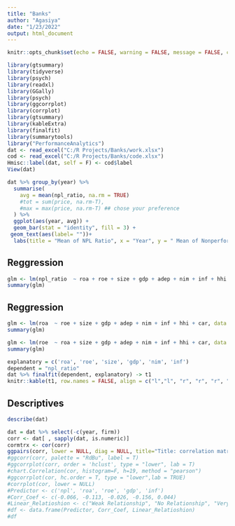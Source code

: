 ---
title: "Banks"
author: "Agasiya"
date: "1/23/2022"
output: html_document
---

```{r setup, include=FALSE}
knitr::opts_chunk$set(echo = FALSE, warning = FALSE, message = FALSE, comment = NA)
```

```{r}
library(gtsummary)
library(tidyverse)
library(psych)
library(readxl)
library(GGally)
library(psych)
library(ggcorrplot)
library(corrplot)
library(gtsummary)
library(kableExtra)
library(finalfit)
library(summarytools)
library("PerformanceAnalytics")
dat <- read_excel("C:/R Projects/Banks/work.xlsx")
cod <- read_excel("C:/R Projects/Banks/code.xlsx")
Hmisc::label(dat, self = F) <- cod$label
View(dat)
```

```{r}
dat %>% group_by(year) %>% 
  summarise(
    avg = mean(npl_ratio, na.rm = TRUE)
    #tot = sum(price, na.rm-T),
    #max = max(price, na.rm-T) ## chose your preference
  ) %>%
  ggplot(aes(year, avg)) +
  geom_bar(stat = "identity", fill = 3) +
 geom_text(aes(label= ""))+
  labs(title = "Mean of NPL Ratio", x = "Year", y = " Mean of Nonperforming Loans")
```


## Reggression 
```{r}
glm <- lm(npl_ratio  ~ roa + roe + size + gdp + adep + nim + inf + hhi + car, data = dat)
summary(glm)
```

## Reggression 
```{r}
glm <- lm(roa  ~ roe + size + gdp + adep + nim + inf + hhi + car, data = dat)
summary(glm)
```

```{r}
glm <- lm(roe  ~ roa + size + gdp + adep + nim + inf + hhi + car, data = dat)
summary(glm)
```


```{r eval=FALSE, include=FALSE}
explanatory = c('roa', 'roe', 'size', 'gdp', 'nim', 'inf')
dependent = "npl_ratio"
dat %>% finalfit(dependent, explanatory) -> t1
knitr::kable(t1, row.names = FALSE, align = c("l","l", "r", "r", "r", "r"))
```

## Descriptives
```{r}
describe(dat)
```

```{r fig.height=10, fig.width=12, message=FALSE, warning=FALSE}
dat = dat %>% select(-c(year, firm))
corr <- dat[ , sapply(dat, is.numeric)]
cormtrx <- cor(corr)
ggpairs(corr, lower = NULL, diag = NULL, title="Title: correlation matrix")
#ggcorr(corr, palette = "RdBu", label = T)
#ggcorrplot(corr, order = 'hclust', type = "lower", lab = T)
#chart.Correlation(cor, histogram=F, h=19, method = "pearson")
#ggcorrplot(cor, hc.order = T, type = "lower",lab = TRUE)
#corrplot(cor, lower = NULL)
#Predictor <- c('npl', 'roa', 'roe', 'gdp', 'inf')
#Corr_Coef <- c(-0.066, -0.113, -0.026, -0.156, 0.044)
#Linear_Relatioshion <- c("Weak Relationship", "No Relationship", "Very strong Relationship", "ModerateRelationship", "Strong Relationship")
#df <- data.frame(Predictor, Corr_Coef, Linear_Relatioshion)
#df
```

